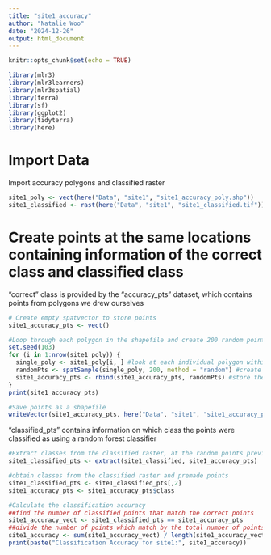 ```yaml
---
title: "site1_accuracy"
author: "Natalie Woo"
date: "2024-12-26"
output: html_document
---
```


```r
knitr::opts_chunk$set(echo = TRUE)
```

```r
library(mlr3)
library(mlr3learners)
library(mlr3spatial)
library(terra)
library(sf)
library(ggplot2)
library(tidyterra)
library(here)
```

# Import Data
Import accuracy polygons and classified raster 
```r
site1_poly <- vect(here("Data", "site1", "site1_accuracy_poly.shp"))
site1_classified <- rast(here("Data", "site1", "site1_classified.tif"))
```

# Create points at the same locations containing information of the correct class and classified class
"correct" class is provided by the "accuracy_pts" dataset, which contains points from polygons we drew ourselves
```r
# Create empty spatvector to store points
site1_accuracy_pts <- vect()
```

```r
#Loop through each polygon in the shapefile and create 200 random points in each one 
set.seed(103)
for (i in 1:nrow(site1_poly)) {
  single_poly <- site1_poly[i, ] #look at each individual polygon within "site1_poly" 
  randomPts <- spatSample(single_poly, 200, method = "random") #create 200 random points 
  site1_accuracy_pts <- rbind(site1_accuracy_pts, randomPts) #store the random points in the empty spatVector created previously
}
print(site1_accuracy_pts)
```

```r
#Save points as a shapefile
writeVector(site1_accuracy_pts, here("Data", "site1", "site1_accuracy_pts.shp"), filetype = "ESRI Shapefile", overwrite=T) #can omit
```

"classified_pts" contains information on which class the points were classified as using a random forest classifier
```r
#Extract classes from the classified raster, at the random points previously generated
site1_classified_pts <- extract(site1_classified, site1_accuracy_pts)
```

```r
#obtain classes from the classified raster and premade points 
site1_classified_pts <- site1_classified_pts[,2]
site1_accuracy_pts <- site1_accuracy_pts$class
```

```r
#Calculate the classification accuracy
##find the number of classified points that match the correct points
site1_accuracy_vect <- site1_classified_pts == site1_accuracy_pts 
##divide the number of points which match by the total number of points
site1_accuracy <- sum(site1_accuracy_vect) / length(site1_accuracy_vect) 
print(paste("Classification Accuracy for site1:", site1_accuracy))
```



